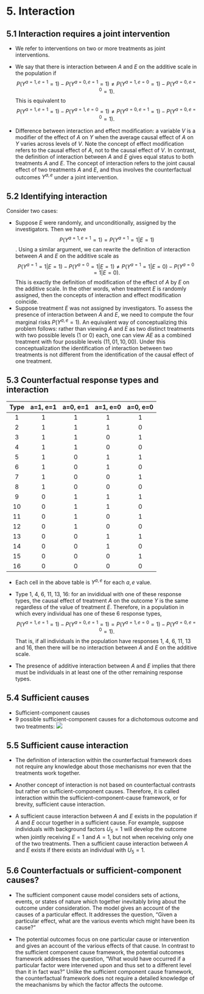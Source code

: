 # 5. Interaction {-}

## 5.1 Interaction requires a joint intervention {-}

- We refer to interventions on two or more treatments as joint interventions.
- We say that there is interaction between $A$ and $E$ on the additive scale in the population if 
$$P(Y^{a=1, e=1}=1)-P(Y^{a=0, e=1}=1)\ne P(Y^{a=1, e=0}=1)-P(Y^{a=0, e=0}=1).$$
This is equivalent to 
$$P(Y^{a=1, e=1}=1)-P(Y^{a=1, e=0}=1)\ne P(Y^{a=0, e=1}=1)-P(Y^{a=0, e=0}=1).$$

- Difference between interaction and effect modification: a variable $V$ is a modifier of the effect of $A$ on $Y$ when the average causal effect of $A$ on $Y$ varies across levels of $V$. Note the concept of effect modification
refers to the causal effect of $A$, not to the causal effect of $V$. In contrast, the definition of interaction between $A$ and $E$ gives equal status to both treatments $A$ and $E$. The concept of interaction refers to the joint causal effect of two treatments $A$ and $E$, and thus involves the counterfactual outcomes $Y^{a, e}$ under a joint intervention. 


## 5.2 Identifying interaction {-}

Consider two cases:

- Suppose $E$ were randomly, and unconditionally, assigned by the investigators. Then we have 
$$P(Y^{a=1, e=1}=1)=P(Y^{a=1}=1|E=1)$$. 
Using a similar argument, we can rewrite the definition of interaction between $A$ and $E$ on the additive scale as 
$$P(Y^{a=1}=1|E=1)-P(Y^{a=0}=1|E=1)\ne P(Y^{a=1}=1|E=0)-P(Y^{a=0}=1|E=0).$$
This is exactly the definition of modification of the effect of $A$ by $E$ on the additive scale. In the other words, when treatment $E$ is randomly assigned, then the concepts of interaction and effect modification coincide. 
- Suppose treatment $E$ was not assigned by investigators. To assess the presence of interaction between $A$ and $E$, we need to compute the four marginal risks $P(Y^{a, e}=1)$. An equivalent way of conceptualizing this problem follows: rather than viewing $A$ and $E$ as two distinct treatments with two possible levels (1 or 0) each, one can view $AE$ as a combined treatment with four possible levels $(11, 01, 10, 00)$. Under this conceptualization the identification of interaction between two treatments is not different from the identification of the causal effect of one treatment. 



## 5.3 Counterfactual response types and interaction {-}

| Type | a=1, e=1 | a=0, e=1 | a=1, e=0 | a=0, e=0 |
|:----:|:--------:|:--------:|:--------:|:--------:|
|   1  |     1    |     1    |     1    |     1    |
|   2  |     1    |     1    |     1    |     0    |
|   3  |     1    |     1    |     0    |     1    |
|   4  |     1    |     1    |     0    |     0    |
|   5  |     1    |     0    |     1    |     1    |
|   6  |     1    |     0    |     1    |     0    |
|   7  |     1    |     0    |     0    |     1    |
|   8  |     1    |     0    |     0    |     0    |
|   9  |     0    |     1    |     1    |     1    |
|  10  |     0    |     1    |     1    |     0    |
|  11  |     0    |     1    |     0    |     1    |
|  12  |     0    |     1    |     0    |     0    |
|  13  |     0    |     0    |     1    |     1    |
|  14  |     0    |     0    |     1    |     0    |
|  15  |     0    |     0    |     0    |     1    |
|  16  |     0    |     0    |     0    |     0    |

- Each cell in the above table is $Y^{a, e}$ for each $a, e$ value. 
- Type 1, 4, 6, 11, 13, 16: for an invididual with one of these response types, the causal effect of treatment $A$ on the outcome $Y$ is the same regardless of the value of treatment $E$. Therefore, in a population in which every individual has one of these 6 response types,
$$P(Y^{a=1, e=1}=1)-P(Y^{a=0, e=1}=1)=P(Y^{a=1, e=0}=1)-P(Y^{a=0, e=0}=1).$$
That is, if all individuals in the population have responses 1, 4, 6, 11, 13 and 16, then there will be no interaction between $A$ and $E$ on the additive scale. 

- The presence of additive interaction between $A$ and $E$ implies that there must be individuals in at least one of the other remaining response types. 


## 5.4 Sufficient causes {-}

- Sufficient-component causes 
- 9 possible sufficient-component causes for a dichotomous outcome and two treatments: 
<img src="images/fig5-2.png">

## 5.5 Sufficient cause interaction {-}

- The definition of interaction within the counterfactual framework does not require any knowledge about those mechanisms nor even that the treatments work together. 

- Another concept of interaction is not based on counterfactual contrasts but rather on sufficient-component causes. Therefore, it is called interaction within the sufficient-component-cause framework, or for brevity, sufficient cause interaction. 

- A sufficient cause interaction between $A$ and $E$ exists in the population if $A$ and $E$ occur together in a sufficient cause. For example, suppose individuals with background factors $U_5=1$ will develop the outcome when jointly receiving $E=1$ and $A=1$, but not when receiving only one of the two treatments. Then a sufficient cause interaction between $A$ and $E$ exists if there exists an individual with $U_5=1$. 


## 5.6 Counterfactuals or sufficient-component causes? {-}

- The sufficient component cause model considers sets of actions, events, or states of nature which together inevitably bring about the outcome under consideration. The model gives an account of the causes of a particular effect. It addresses the question, "Given a particular effect, what are the various events which might have been its cause?"

- The potential outcomes focus on one particular cause or intervention and gives an account of the various effects of that cause. In contrast to the sufficient component cause framework, the potential outcomes framework addresses the question, "What would have occurred if a particular factor were intervened upon and thus set to a different level than it in fact was?" Unlike the sufficient component cause framework, the counterfactual framework does not require a detailed knowledge of the meachanisms by which the factor affects the outcome. 








































